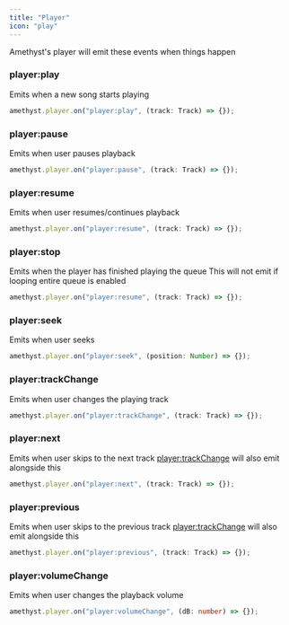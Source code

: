 ```yaml
---
title: "Player"
icon: "play"
---
```


Amethyst's player will emit these events when things happen

### player:play

Emits when a new song starts playing

```ts
amethyst.player.on("player:play", (track: Track) => {});
```

### player:pause

Emits when user pauses playback

```ts
amethyst.player.on("player:pause", (track: Track) => {});
```

### player:resume

Emits when user resumes/continues playback

```ts
amethyst.player.on("player:resume", (track: Track) => {});
```

### player:stop

Emits when the player has finished playing the queue
<Note>
  This will not emit if looping entire queue is enabled
</Note>


```ts
amethyst.player.on("player:resume", (track: Track) => {});
```

### player:seek

Emits when user seeks

```ts
amethyst.player.on("player:seek", (position: Number) => {});
```

### player:trackChange

Emits when user changes the playing track

```ts
amethyst.player.on("player:trackChange", (track: Track) => {});
```

### player:next

Emits when user skips to the next track
<Note>
  [player:trackChange](#player%3Atrackchange) will also emit alongside this
</Note>


```ts
amethyst.player.on("player:next", (track: Track) => {});
```

### player:previous

Emits when user skips to the previous track
<Note>
  [player:trackChange](#player%3Atrackchange) will also emit alongside this
</Note>


```ts
amethyst.player.on("player:previous", (track: Track) => {});
```

### player:volumeChange

Emits when user changes the playback volume

```ts
amethyst.player.on("player:volumeChange", (dB: number) => {});
```